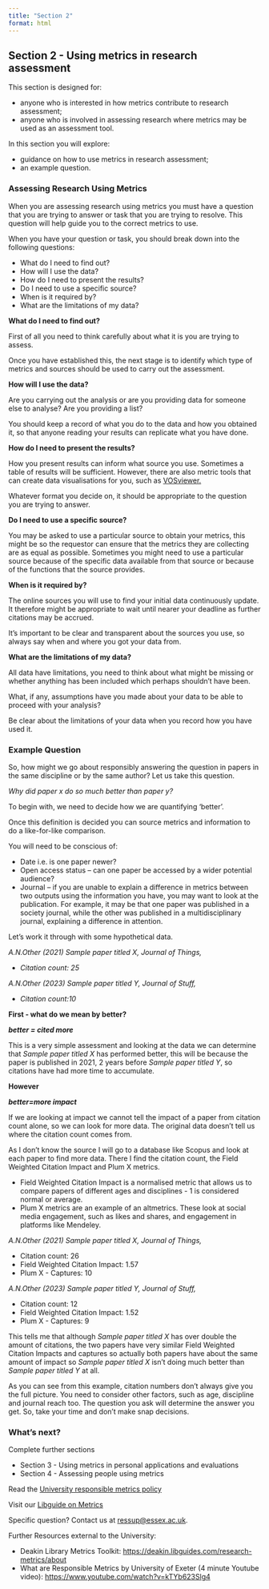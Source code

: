 ```yaml
---
title: "Section 2"
format: html
---
```


## Section 2 - Using metrics in research assessment

This section is designed for:

-   anyone who is interested in how metrics contribute to research assessment;
-   anyone who is involved in assessing research where metrics may be used as an assessment tool.

In this section you will explore:

-   guidance on how to use metrics in research assessment;
-   an example question.

### Assessing Research Using Metrics

When you are assessing research using metrics you must have a question that you are trying to answer or task that you are trying to resolve. This question will help guide you to the correct metrics to use.

When you have your question or task, you should break down into the following questions:

-   What do I need to find out?​
-   How will I use the data?​
-   How do I need to present the results?​
-   Do I need to use a specific source?​
-   When is it required by? 
-   What are the limitations of my data?

**What do I need to find out?​**

First of all you need to think carefully about what it is you are trying to assess.

Once you have established this, the next stage is to identify which type of metrics and sources should be used to carry out the assessment.

**How will I use the data?​**

Are you carrying out the analysis or are you providing data for someone else to analyse? Are you providing a list?

You should keep a record of what you do to the data and how you obtained it, so that anyone reading your results can replicate what you have done.

**How do I need to present the results?​**

How you present results can inform what source you use. Sometimes a table of results will be sufficient. However, there are also metric tools that can create data visualisations for you, such as [VOSviewer.](https://www.vosviewer.com/)

Whatever format you decide on, it should be appropriate to the question you are trying to answer.

**Do I need to use a specific source?​**

You may be asked to use a particular source to obtain your metrics, this might be so the requestor can ensure that the metrics they are collecting are as equal as possible. Sometimes you might need to use a particular source because of the specific data available from that source or because of the functions that the source provides.

**When is it required by? ​**

The online sources you will use to find your initial data continuously update. It therefore might be appropriate to wait until nearer your deadline as further citations may be accrued.

It's important to be clear and transparent about the sources you use, so always say when and where you got your data from.

**What are the limitations of my data?**

All data have limitations, you need to think about what might be missing or whether anything has been included which perhaps shouldn’t have been.

What, if any, assumptions have you made about your data to be able to proceed with your analysis?

Be clear about the limitations of your data when you record how you have used it.

### **Example Question**

So, how might we go about responsibly answering the question in papers in the same discipline or by the same author? Let us take this question.

*Why did paper x do so much better than paper y?​*

To begin with, we need to decide how we are quantifying ‘better’.

Once this definition is decided you can source metrics and information to do a like-for-like comparison.

You will need to be conscious of:

-   Date i.e. is one paper newer?
-   Open access status – can one paper be accessed by a wider potential audience?
-   Journal – if you are unable to explain a difference in metrics between two outputs using the information you have, you may want to look at the publication. For example, it may be that one paper was published in a society journal, while the other was published in a multidisciplinary journal, explaining a difference in attention.

Let’s work it through with some hypothetical data.

*A.N.Other (2021) Sample paper titled X, Journal of Things,*

-   *Citation count: 25*

*A.N.Other (2023) Sample paper titled Y, Journal of Stuff,*

-   *Citation count:10*

**First - what do we mean by better?**

***better = cited more***

This is a very simple assessment and looking at the data we can determine that *Sample paper titled X* has performed better, this will be because the paper is published in 2021, 2 years before *Sample paper titled Y*, so citations have had more time to accumulate.

**However**

***better=more impact***

If we are looking at impact we cannot tell the impact of a paper from citation count alone, so we can look for more data. The original data doesn't tell us where the citation count comes from.

As I don’t know the source I will go to a database like Scopus and look at each paper to find more data. There I find the citation count, the Field Weighted Citation Impact and Plum X metrics.

-   Field Weighted Citation Impact is a normalised metric that allows us to compare papers of different ages and disciplines - 1 is considered normal or average.
-   Plum X metrics are an example of an altmetrics. These look at social media engagement, such as likes and shares, and engagement in platforms like Mendeley.

*A.N.Other (2021) Sample paper titled X, Journal of Things,*

-   Citation count: 26
-   Field Weighted Citation Impact: 1.57
-   Plum X - Captures: 10

*A.N.Other (2023) Sample paper titled Y, Journal of Stuff,*

-   Citation count: 12
-   Field Weighted Citation Impact: 1.52
-   Plum X - Captures: 9

This tells me that although *Sample paper titled X* has over double the amount of citations, the two papers have very similar Field Weighted Citation Impacts and captures so actually both papers have about the same amount of impact so *Sample paper titled X* isn’t doing much better than *Sample paper titled Y* at all.

As you can see from this example, citation numbers don’t always give you the full picture. You need to consider other factors, such as age, discipline and journal reach too. The question you ask will determine the answer you get. So, take your time and don't make snap decisions.

### **What’s next?**

Complete further sections

-   Section 3 - Using metrics in personal applications and evaluations
-   Section 4 - Assessing people using metrics

Read the [University responsible metrics policy](https://www.essex.ac.uk/-/media/documents/directories/reo/the-responsible-use-of-metrics-at-the-university-of-essex.pdf){target="_blank"}

Visit our [Libguide on Metrics](https://library.essex.ac.uk/research-visibility/intro){target="_blank"}

Specific question? Contact us at [ressup@essex.ac.uk](mailto:ressup@essex.ac.uk).

Further Resources external to the University:

-   Deakin Library Metrics Toolkit: [https://deakin.libguides.com/research-metrics/about](https://deakin.libguides.com/research-metrics/about){target="_blank"}
-   What are Responsible Metrics by University of Exeter (4 minute Youtube video): [https://www.youtube.com/watch?v=kTYb623Slg4](https://www.youtube.com/watch?v=kTYb623Slg4){target="_blank"}
